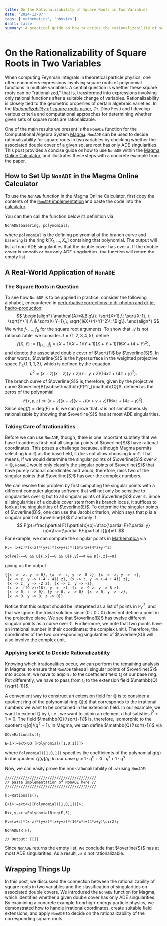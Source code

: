 ```yaml
---
title: On the Rationalizability of Square Roots in Two Variables
date: '2024-12-07'
tags: ['mathematics', 'physics']
draft: false
summary: A practical guide on how to decide the rationalizability of square roots in two variables using Magma.
---
```


# On the Rationalizability of Square Roots in Two Variables

When computing Feynman integrals in theoretical particle physics, one often encounters expressions involving square roots of polynomial functions in multiple variables. A central question is whether these square roots can be "rationalized," that is, transformed into expressions involving only rational functions after a suitable change of variables. Rationalizability is closely tied to the geometric properties of certain algebraic varieties. In the [*Rationalizability of square roots* paper](https://arxiv.org/abs/2006.07121), Dr. Dino Festi and I develop various criteria and computational approaches for determining whether given sets of square roots are rationalizable.

One of the main results we present is the `NonADE` function for the Computational Algebra System [Magma](http://magma.maths.usyd.edu.au/magma/). `NonADE` can be used to decide rationalizability for square roots in two variables by checking whether the associated double cover of a given square root has only ADE singularities. This post provides a concise guide on how to use `NonADE` within the [Magma Online Calculator](http://magma.maths.usyd.edu.au/calc/), and illustrates these steps with a concrete example from the paper.

## How to Set Up `NonADE` in the Magma Online Calculator

To use the `NonADE` function in the Magma Online Calculator, first copy the contents of the [`NonADE` implementation](https://raw.githubusercontent.com/marcobesier/rationalizability-of-square-roots/refs/heads/master/NonADE.txt) and paste the code into the [calculator](http://magma.maths.usyd.edu.au/calc/).

You can then call the function below its definition via

```
NonADE(basering, polynomial);
````

where `polynomial` is the defining polynomial of the branch curve and `basering` is the ring $k[X_1,...,X_n]$ containing that polynomial.
The output will list all non-ADE singularities that the double cover has over $k$.
If the double cover is smooth or has only ADE singularities, the function will return the empty list.

## A Real-World Application of `NonADE`

### The Square Roots in Question

To see how `NonADE` is to be applied in practice, consider the following alphabet, encountered in [perturbative corrections to di-photon and di-jet hadro-production](https://arxiv.org/pdf/1712.02537):
$$
\begin{align*}
    \mathcal{A}=&\Big\{\; \sqrt{X+1},\; \sqrt{X-1}, \; \sqrt{Y+1},\\  & \sqrt{X+Y+1},\; \sqrt{16X+(4+Y)^2}\; \Big\}.
\end{align*}
$$
We write $f_1,..., f_5$ for the square root arguments.
To show that $\mathcal{A}$ is not rationalizable, we consider $J=\{1, 2, 3, 4, 5\}$, define
$$
f(X,Y):=\prod_{j\in J} f_j=(X+1)(X-1)(Y+1)(X+Y+1)(16X+(4+Y)^2),
$$
and denote the associated double cover of $\sqrt{f}$ by $\overline{S}$.
In other words, $\overline{S}$ is the hypersurface in the weighted projective space $\mathbb{P}_\mathbb{C}(1,1,1,3)$, which is defined by the equation
$$
\begin{equation*}
    u^2=(x+z)(x-z)(y+z)(x+y+z)(16xz+(4z+y)^2).
\end{equation*}
$$
The branch curve of $\overline{S}$ is, therefore, given by the projective curve $\overline{B}\subset\mathbb{P}^2_{\mathbb{C}}$, defined as the zeros of the polynomial
$$
\begin{equation*}
    F(x,y,z):=(x+z)(x-z)(y+z)(x+y+z)(16xz+(4z+y)^2).
\end{equation*}
$$
Since deg$(f)=\text{deg}(F)=6$, we can prove that $\mathcal{A}$ is not simultaneously rationalizable by showing that $\overline{S}$ has at most ADE singularities.

### Taking Care of Irrationalities

Before we can use `NonADE`, though, there is one important subtlety that we have to address first:
not all singular points of $\overline{S}$ have rational coordinates. 
This poses a challenge because, although Magma permits selecting $k=\mathbb{Q}$ as the base field, it does not allow choosing $k=\mathbb{C}$.
That means, if we would determine the singular points of $\overline{S}$ over $k=\mathbb{Q}$, `NonADE` would only classify the singular points of $\overline{S}$ that have purely rational coordinates and would, therefore, miss two of the singular points that $\overline{S}$ has over the complex numbers.

We can resolve this problem by first computing the singular points with a different computer algebra software that will not only be sensitive to singularities over $\mathbb{Q}$ but to all singular points of $\overline{S}$ over $\mathbb{C}$.
Since all singularities of a double cover stem from its branch locus, it suffices to look at the singularities of $\overline{B}$.
To determine the singular points of $\overline{B}$, one can use the Jacobi criterion, which says that $p$ is a singular point of $\overline{B}$ if and only if
$$
F(p)=\frac{\partial F}{\partial x}(p)=\frac{\partial F}{\partial y}(p)=\frac{\partial F}{\partial z}(p)=0.
$$
For example, we can compute the singular points in [Mathematica](https://www.wolfram.com/mathematica/) via

```
F:= (x+z)*(x-z)*(y+z)*(x+y+z)*(16*x*z+(4*z+y)^2)

Solve[F==0 && D[F,x]==0 && D[F,y]==0 && D[F,z]==0]
```

giving us the output

```
{{x -> -z, y -> 0}, {x -> -z, y -> -8 z}, {x -> -z, y -> -z},
 {x -> z, y -> (-4 - 4i) z}, {x -> z, y -> (-4 + 4i) z},
 {x -> z, y -> -2 z}, {x -> z, y -> -z},
 {x -> -((9 z)/16), y -> -z}, {x -> -9 z, y -> 8 z},
 {x -> 0, z -> 0}, {y -> 0, z -> 0}, {x -> 0, y -> -z},
 {x -> 0, y -> 0, z -> 0}}
```


Notice that this output should be interpreted as a list of points in $\mathbb{P}_\mathbb{C}^2$, and that we ignore the trivial solution since $(0:0:0)$ does not define a point in the projective plane.
We see that $\overline{B}$ has twelve different singular points as a curve over $\mathbb{C}$.
Furthermore, we note that two points have an irrational number in their coordinates:
the complex unit $i$.
Therefore, the coordinates of the two corresponding singularities of $\overline{S}$ will also involve the complex unit.

### Applying `NonADE` to Decide Rationalizability

Knowing which irrationalities occur, we can perform the remaining analysis in Magma:
to ensure that `NonADE` takes all singular points of $\overline{S}$ into account, we have to adjoin $i$ to the coefficient field $\mathbb{Q}$ of our base ring.
Put differently, we have to pass from $\mathbb{Q}$ to the extension field $\mathbb{Q}(\sqrt{-1})$.

A convenient way to construct an extension field for $\mathbb{Q}$ is to consider a quotient ring of the polynomial ring $\mathbb{Q}[q]$ that corresponds to the irrational numbers we want to be contained in the extension field.
In our example, we want to extend $\mathbb{Q}$ by $i$, i.e., we want to adjoin an element $i$ that satisfies $i^2+1=0$.
The field $\mathbb{Q}(\sqrt{-1})$ is, therefore, isomorphic to the quotient $\mathbb{Q}[q]/(q^2+1)$. 
In Magma, we can define $\mathbb{Q}(\sqrt{-1})$ via
```
QQ:=Rationals();

E<i>:=ext<QQ|[Polynomial([1,0,1])]>; 
```

where `Polynomial([1,0,1])` specifies the coefficients of the polynomial $g(q)$ in the quotient $\mathbb{Q}[q]/g$; in our case $g=1\cdot q^0+0\cdot q^1+1\cdot q^2$.

Now, we can easily prove the non-rationalizability of $\mathcal{A}$ using `NonADE`:

```
/////////////////////////////////////////
// paste implementation of NonADE here //
/////////////////////////////////////////

k:=Rationals();

E<i>:=ext<k|[Polynomial([1,0,1])]>;

R<x,y,z>:=PolynomialRing(E,3);

F:=(x+z)*(x-z)*(y+z)*(x+y+z)*(16*x*z+(4*z+y)\cir2);

NonADE(R,F);

// Output: {[]}
```

Since `NonADE` returns the empty list, we conclude that $\overline{S}$ has at most ADE singularities.
As a result, $\mathcal{A}$ is not rationalizable.

## Wrapping Things Up

In this post, we discussed the connection between the rationalizability of square roots in two variables and the classification of singularities on associated double covers. We introduced the `NonADE` function for Magma, which identifies whether a given double cover has only ADE singularities. By examining a concrete example from high-energy particle physics, we demonstrated how to handle irrational coordinates, create suitable field extensions, and apply `NonADE` to decide on the rationalizability of the corresponding square roots.